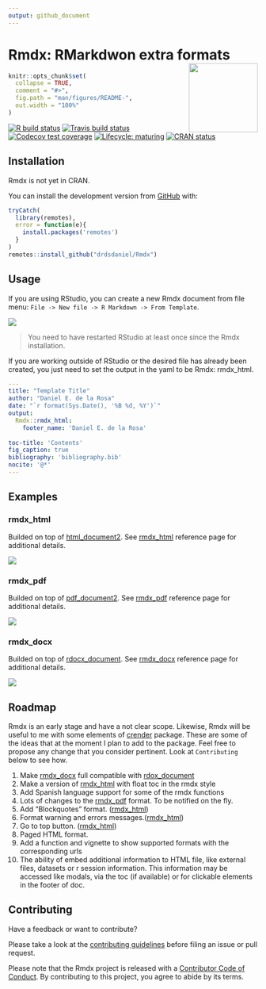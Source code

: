 ```yaml
---
output: github_document
---
```


<!-- README.md is generated from README.Rmd. Please edit that file -->

# Rmdx: RMarkdwon extra formats <img src='man/figures/logo.png' align="right" height="139" />

```r
knitr::opts_chunk$set(
  collapse = TRUE,
  comment = "#>",
  fig.path = "man/figures/README-",
  out.width = "100%"
)
```

<!-- badges: start -->
[![R build status](https://github.com/drdsdaniel/Rmdx/workflows/R-CMD-check/badge.svg)](https://github.com/drdsdaniel/Rmdx/actions)
[![Travis build status](https://travis-ci.com/drdsdaniel/Rmdx.svg?branch=main)](https://travis-ci.com/drdsdaniel/Rmdx)
[![Codecov test coverage](https://codecov.io/gh/drdsdaniel/Rmdx/branch/main/graph/badge.svg)](https://codecov.io/gh/drdsdaniel/Rmdx?branch=main)
[![Lifecycle: maturing](https://img.shields.io/badge/lifecycle-maturing-blue.svg)](https://www.tidyverse.org/lifecycle/#maturing)
[![CRAN status](https://www.r-pkg.org/badges/version/Rmdx)](https://CRAN.R-project.org/package=Rmdx)
<!-- badges: end -->

## Installation

Rmdx is not yet in CRAN.

<!-- You can install the released version of Rmdx from [CRAN](https://CRAN.R-project.org) with: -->

<!-- ``` r -->
<!-- install.packages("Rmdx") -->
<!-- ``` -->

You can install the development version from [GitHub](https://github.com/) with:

``` r
tryCatch(
  library(remotes),
  error = function(e){
    install.packages('remotes')
  }
)
remotes::install_github("drdsdaniel/Rmdx")
```

## Usage

If you are using RStudio, you can create a new Rmdx document from file menu: `File -> New file -> R Markdown -> From Template`.

<img src='man/figures/new_file.png'/>

> You need to have restarted RStudio at least once since the Rmdx installation.

If you are working outside of RStudio or the desired file has already been created, you just need to set the output in the yaml to be Rmdx: rmdx_html.

``` yaml
---
title: "Template Title"
author: "Daniel E. de la Rosa"
date: "`r format(Sys.Date(), '%B %d, %Y')`"
output: 
  Rmdx::rmdx_html:
    footer_name: 'Daniel E. de la Rosa'
    
toc-title: 'Contents'
fig_caption: true
bibliography: 'bibliography.bib' 
nocite: '@*' 
---
```

## Examples

### rmdx_html

Builded on top of [html_document2](https://rdrr.io/pkg/bookdown/man/html_document2.html). See [rmdx_html](https://drdsdaniel.github.io/Rmdx/reference/rmdx_html.html) reference page for additional details.

<img src='man/figures/html.png'/>

### rmdx_pdf

Builded on top of [pdf_document2](https://rdrr.io/pkg/bookdown/man/html_document2.html). See [rmdx_pdf](https://drdsdaniel.github.io/Rmdx/reference/rmdx_pdf.html) reference page for additional details.

<img src='man/figures/pdf.png'/>

### rmdx_docx

Builded on top of [rdocx_document](https://davidgohel.github.io/officedown/reference/rdocx_document.html). See [rmdx_docx](https://drdsdaniel.github.io/Rmdx/reference/rmdx_docx.html) reference page for additional details.

<img src='man/figures/docx.png'/>


## Roadmap

Rmdx is an early stage and have a not clear scope. Likewise, Rmdx will be useful to me with some elements of [crender](https://github.com/drdsdaniel/crender) package. These are some of the ideas that at the moment I plan to add to the package. Feel free to propose any change that you consider pertinent. Look at `Contributing` below to see how.


1. Make [rmdx_docx](https://drdsdaniel.github.io/Rmdx/reference/rmdx_docx.html) full compatible with [rdox_document](https://github.com/davidgohel/officedown/blob/master/R/rdocx_document.R)
2. Make a version of [rmdx_html](https://drdsdaniel.github.io/Rmdx/reference/rmdx_html.html) with float toc in the rmdx style
3. Add Spanish language support for some of the rmdx functions
4. Lots of changes to the [rmdx_pdf](https://drdsdaniel.github.io/Rmdx/reference/rmdx_pdf.html) format. To be notified on the fly.
5. Add "Blockquotes" format. ([rmdx_html](https://drdsdaniel.github.io/Rmdx/reference/rmdx_html.html))
6. Format warning and errors messages.([rmdx_html](https://drdsdaniel.github.io/Rmdx/reference/rmdx_html.html))
7. Go to top button. ([rmdx_html](https://drdsdaniel.github.io/Rmdx/reference/rmdx_html.html))
8. Paged HTML format.
9. Add a function and vignette to show supported formats with the corresponding urls 
10. The ability of embed additional information to HTML file, like external files, datasets or r session information. This information may be accessed like modals, via the toc (if available) or for clickable elements in the footer of doc. <!-- https://ijlyttle.github.io/bsplus/articles/modal.html#modal_markdown-title      APLICA PARA CRENDER, DE FORMA QUE EN UN FORMATO NO HTML SE CONVIERTA EN UN ANEXO-->


## Contributing

Have a feedback or want to contribute?

Please take a look at the [contributing guidelines](https://drdsdaniel.github.io/Rmdx/CONTRIBUTING.html) before filing an issue or pull request.

Please note that the Rmdx project is released with a [Contributor Code of Conduct](https://contributor-covenant.org/version/2/0/CODE_OF_CONDUCT.html). By contributing to this project, you agree to abide by its terms.
